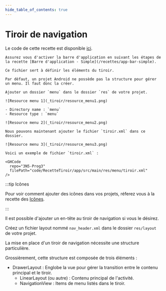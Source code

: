 ```yaml
---
hide_table_of_contents: true
---
```


# Tiroir de navigation

Le code de cette recette est disponible [ici](https://github.com/departement-info-cem/3N5-Prog3/tree/main/code/RecetteTiroir).


<Tabs queryString="recette-menu">
  <TabItem value="preambule" label="Préambule">

    Assurez vous d'activer la barre d'application en suivant les étapes de la recette [Barre d'application - Simple](/recettes/app-bar-simple).

  </TabItem>
  <TabItem value="tiroir.xml" label="tiroir.xml">

    Ce fichier sert à définir les éléments du tiroir.

    Par défaut, un projet Android ne possède pas la structure pour gérer un menu. Il faut donc la créer.

    Ajouter un dossier `menu` dans le dossier `res` de votre projet.

    ![Resource menu 1](_tiroir/resource_menu1.png)

    - Directory name : `menu`
    - Resource type : `menu`

    ![Resource menu 2](_tiroir/resource_menu2.png)

    Nous pouvons maintenant ajouter le fichier `tiroir.xml` dans ce dossier.

    ![Resource menu 3](_tiroir/resource_menu3.png)

    Voici un exemple de fichier `tiroir.xml` :

    <GHCode
      repo="3N5-Prog3"
      filePath="code/RecetteTiroir/app/src/main/res/menu/tiroir.xml"
    />

:::tip Icônes

Pour voir comment ajouter des icônes dans vos projets, réferez vous à la recette des [Icônes](/recettes/icones).

:::

</TabItem>
<TabItem value="nav_header.xml" label="nav_header">

  Il est possible d'ajouter un en-tête au tiroir de navigation si vous le désirez.

  

  Créez un fichier layout nommé `nav_header.xml` dans le dossier `res/layout` de votre projet.

  <GHCode
    repo="3N5-Prog3"
    filePath="code/RecetteTiroir/app/src/main/res/layout/nav_header.xml"
  />

</TabItem>
<TabItem value="activity_main.xml" label="activity_main.xml">

  La mise en place d'un tiroir de navigation nécessite une structure particulière.

  Grossièrement, cette structure est composée de trois éléments :
  
  - DrawerLayout : Englobe la vue pour gérer la transition entre le contenu principal et le tiroir.
    - LinearLayout (ou autre) : Contenu principal de l'activité.
    - NavigationView : Items de menu listés dans le tiroir.

  <GHCode
    repo="3N5-Prog3"
    filePath="code/RecetteTiroir/app/src/main/res/layout/activity_main.xml"
  />

</TabItem>
<TabItem value="MainActivity.kt" label="MainActivity.kt">

  <GHCode
    repo="3N5-Prog3"
    filePath="code/RecetteTiroir/app/src/main/java/org/depinfo/recettetiroir/MainActivity.kt"
    startLine="9"
  />

</TabItem>

</Tabs>